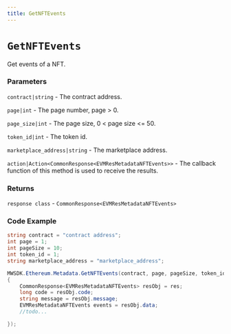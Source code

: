 ```yaml
---
title: GetNFTEvents
---
```


# `GetNFTEvents`

Get events of a NFT.
### Parameters
`contract|string` - The contract address.

`page|int` - The page number, page > 0.

`page_size|int` - The page size, 0 < page size <= 50.

`token_id|int` - The token id.

`marketplace_address|string` - The marketplace address.

`action|Action<CommonResponse<EVMResMetadataNFTEvents>>` - The callback function of this method is used to receive the results.

### Returns
`response class` - `CommonResponse<EVMResMetadataNFTEvents>`

### Code Example
```csharp
string contract = "contract address";
int page = 1;
int pageSize = 10;
int token_id = 1;
string marketplace_address = "marketplace_address";

MWSDK.Ethereum.Metadata.GetNFTEvents(contract, page, pageSize, token_id, marketplace_address, (res) =>
{
    CommonResponse<EVMResMetadataNFTEvents> resObj = res;
    long code = resObj.code;
    string message = resObj.message;
    EVMResMetadataNFTEvents events = resObj.data;
    //todo...

});
```